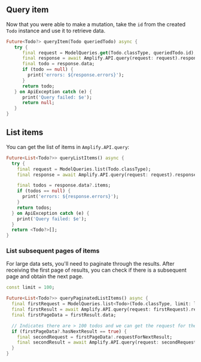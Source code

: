## Query item

Now that you were able to make a mutation, take the `id` from the created `Todo` instance and use it to retrieve data.

```dart
Future<Todo?> queryItem(Todo queriedTodo) async {
   try {
      final request = ModelQueries.get(Todo.classType, queriedTodo.id);
      final response = await Amplify.API.query(request: request).response;
      final todo = response.data;
      if (todo == null) {
        print('errors: ${response.errors}');
      }
      return todo;
   } on ApiException catch (e) {
      print('Query failed: $e');
      return null;
   }
}
```

## List items

You can get the list of items in `Amplify.API.query`:

```dart
Future<List<Todo?>> queryListItems() async {
  try {
    final request = ModelQueries.list(Todo.classType);
    final response = await Amplify.API.query(request: request).response;

    final todos = response.data?.items;
    if (todos == null) {
      print('errors: ${response.errors}');
    }
    return todos;
  } on ApiException catch (e) {
    print('Query failed: $e');
  }
  return <Todo?>[];
}
```

### List subsequent pages of items

For large data sets, you'll need to paginate through the results. After receiving the first page of results, you can check if there is a subsequent page and obtain the next page.

```dart
const limit = 100;

Future<List<Todo?>> queryPaginatedListItems() async {
  final firstRequest = ModelQueries.list<Todo>(Todo.classType, limit: limit);
  final firstResult = await Amplify.API.query(request: firstRequest).response;
  final firstPageData = firstResult.data;

  // Indicates there are > 100 todos and we can get the request for the next set.
  if (firstPageData?.hasNextResult == true) {
    final secondRequest = firstPageData!.requestForNextResult;
    final secondResult = await Amplify.API.query(request: secondRequest!).response;
  }
}
```
